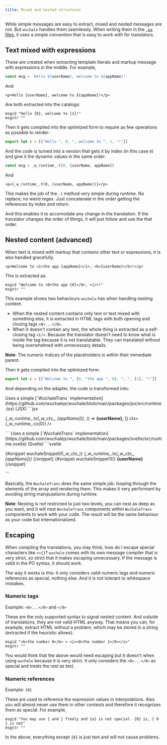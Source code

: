 ```yaml
---
title: Mixed and nested structures
---
```


While simple messages are easy to extract, mixed and nested messages are
not. But `wuchale` handles them seamlessly. When writing them in the [`.po`
files](/concepts/catalogs/#po-files), it uses a simple convention that is easy
to work with for translators.

## Text mixed with expressions

These are created when extracting template literals and markup message with
expressions in the middle. For example,

```js
const msg = `Hello ${userName}, welcome to ${appName}!`
```

And

```svelte
<p>Hello {userName}, welcome to ${appName}!</p>
```

Are both extracted into the catalogs:

```po
msgid "Hello {0}, welcome to {1}!"
msgstr ""
```

Then it gets compiled into the optimized form to require as few operations as
possible to render:

```js
export let c = [["Hello ", 0, ", welcome to ", 1, "!"]]
```

And the code is turned into a version that gets it by index (in this case `0`)
and give it the dynamic values in the same order:

```js
const msg = _w_runtime_.t(0, [userName, appName])
```
And
```svelte
<p>{_w_runtime_.t(0, [userName, appName])}</p>
```

This makes the job of the `.t` method very simple during runtime. No replace,
no weird regex. Just concatenate in the order getting the references by index
and return.

And this enables it to accomodate any change in the translation. If the
translator changes the order of things, it will just follow and use the that
order.

## Nested content (advanced)

When text is mixed with markup that contains other text or expressions, it is
also handled gracefully.

```svelte
<p>Welcome to <i>the app {appName}</i>, <b>{userName}</b>!</p>
```

This is extracted as:

```po
msgid "Welcome to <0>the app {0}</0>, <1/>!"
msgstr ""
```

This example shows two behaviours `wuchale` has when handling nesting content.

- When the nested content contains only text or text mixed with something else,
    it is extracted in HTML tags with both opening and closing tags `<0>...</0>`.
- When it doesn't contain any text, the whole thing is extracted as a
    self-closing tag `<1/>`. Because the translator doesn't need to know what is inside
    the tag because it is not translatable. They can translated without being
    overwhelmed with unnecessary details.

**Note**: The numeric indices of the placeholders is within their immediate parent.

Then it gets compiled into the optimized form:

```js
export let c = [["Welcome to ", [0, "the app ", 0], ", ", [1], "!"]]
```

And depending on the adapter, the code is transformed into:


<Tabs>
    <TabItem label="JSX">
    Uses a simple [`WuchaleTrans` implementation](https://github.com/wuchalejs/wuchale/blob/main/packages/jsx/src/runtime.tsx) (JSX)
    ```jsx
    <p>
        <WuchaleTrans
            tags={[
                _w_ctx_ => <i key="_0">{_w_runtime_.tx(_w_ctx_, [appName])}</i>,
                () => <b key="_0">{userName}</b>,
            ]}
            ctx={_w_runtime_.cx(0)}
        />
    </p>
    ```
    </TabItem>
    <TabItem label="Svelte">
    Uses a simple [`WuchaleTrans` implementation](https://github.com/wuchalejs/wuchale/blob/main/packages/svelte/src/runtime.svelte) (Svelte)
    ```svelte
    <p>
        {#snippet wuchaleSnippet0(_w_ctx_)}
            <i>{_w_runtime_.tx(_w_ctx_, [appName])}</i>
        {/snippet}
        {#snippet wuchaleSnippet1()}
            <b>{userName}</b>
        {/snippet}
        <WuchaleTrans tags={[wuchaleSnippet0, wuchaleSnippet1]} ctx={_w_runtime_.cx(0)} />
    </p>
    ```
    </TabItem>
</Tabs>

Basically, the `WuchaleTrans` does the same simple job: looping through the
elements of the array and rendering them. This makes it very performant by
avoiding string manipulations during runtime.

**Note**: Nesting is not restricted to just two levels, you can nest as deep as
you want, and it will nest `WuchaleTrans` components within `WuchaleTrans`
components to work with your code. The result will be the same behaviour as
your code but internationalized.

## Escaping

When compiling the translations, you may think, how do I escape special
characters like `<>{}`? `wuchale` comes with its own message compiler that is
very strict, so strict that it makes escaping unnecessary. If the message is
valid in the PO syntax, it should work.

The way it works is this: it only considers valid numeric tags and numeric
references as special, nothing else. And it is not tolerant to whitespace
mistakes.

### Numeric tags

Example: `<0>...</0>` and `</0>`

These are the only supported syntax to signal nested content. And outside of
translations, they are not valid HTML anyway. That means you can, for example,
extract HTML without a problem, which may be stored in a string (extracted if
the heuristic allows).

```po
msgid "<b>the number 0</b> < <i><0>the number 1</0></i>"
msgstr ""
```

You would think that the above would need escaping but it doesn't when using
`wuchale` because it is very strict. It only considers the `<0>...</0>` as
special and treats the rest as text.

### Numeric references

Example: `{0}`

These are used to reference the expression values in interpolations. Also you
will almost never use them in other contexts and therefore it recognizes them
as special. For example,

```po
msgid "You may use { and } freely and {a} is not special. {0} is, { 0 } is not"
msgstr ""
```

In the above, everything except `{0}` is just text and will not cause problems.
